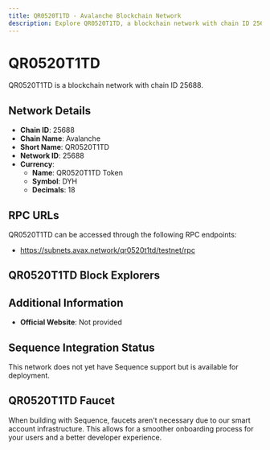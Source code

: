 ```yaml
--- 
title: QR0520T1TD - Avalanche Blockchain Network
description: Explore QR0520T1TD, a blockchain network with chain ID 25688. Learn about its native currency, QR0520T1TD Token, and how to interact with the network.
---
```


# QR0520T1TD

QR0520T1TD is a blockchain network with chain ID 25688.

## Network Details

- **Chain ID**: 25688
- **Chain Name**: Avalanche
- **Short Name**: QR0520T1TD
- **Network ID**: 25688
- **Currency**: 
  - **Name**: QR0520T1TD Token
  - **Symbol**: DYH
  - **Decimals**: 18

## RPC URLs

QR0520T1TD can be accessed through the following RPC endpoints:

- https://subnets.avax.network/qr0520t1td/testnet/rpc

## QR0520T1TD Block Explorers



## Additional Information

- **Official Website**: Not provided

## Sequence Integration Status

This network does not yet have Sequence support but is available for deployment.

## QR0520T1TD Faucet

When building with Sequence, faucets aren't necessary due to our smart account infrastructure. This allows for a smoother onboarding process for your users and a better developer experience.
